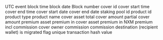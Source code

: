 <ParamField path="block_time">
UTC event block time
</ParamField>
<ParamField path="block_date">
block date
</ParamField>
<ParamField path="block_number">
Block number
</ParamField>
<ParamField path="cover_id">
cover id
</ParamField>
<ParamField path="cover_start_time">
cover start time
</ParamField>
<ParamField path="cover_end_time">
cover end time
</ParamField>
<ParamField path="cover_start_date">
cover start date
</ParamField>
<ParamField path="cover_end_date">
cover end date
</ParamField>
<ParamField path="staking_pool">
staking pool id
</ParamField>
<ParamField path="product_id">
product id
</ParamField>
<ParamField path="product_type">
product type
</ParamField>
<ParamField path="product_name">
product name
</ParamField>
<ParamField path="cover_asset">
cover asset
</ParamField>
<ParamField path="sum_assured">
total cover amount
</ParamField>
<ParamField path="partial_cover_amount">
partial cover amount
</ParamField>
<ParamField path="premium_asset">
premium asset
</ParamField>
<ParamField path="premium">
premium in cover asset
</ParamField>
<ParamField path="premium_nxm">
premium in NXM
</ParamField>
<ParamField path="premium_incl_commission">
premium incl commission
</ParamField>
<ParamField path="cover_owner">
cover owner
</ParamField>
<ParamField path="commission">
commission
</ParamField>
<ParamField path="commission_destination">
commission destination (recipient wallet)
</ParamField>
<ParamField path="is_migrated">
is migrated flag
</ParamField>
<ParamField path="tx_hash">
unique transaction hash value
</ParamField>
